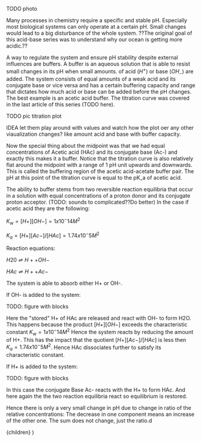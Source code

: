 

TODO photo

Many processes in chemistry require a specific and stable pH. Especially most biological systems can only operate at a certain pH. Small changes 
would lead to a big disturbance of the whole system. ??The original goal of this acid-base series was to understand why our ocean is getting more acidic.??

A way to regulate the system and ensure pH stability despite external influences are buffers.
A buffer is an aqueous solution that is able to resist small changes in its pH when small amounts.
of acid ($H^+$) or base ($OH_-$) are added. The system consists of equal amounts of a weak acid and its conjugate base or vice versa and has a certain buffering capacity and range that dictates how much acid or base can be added before the pH changes.
The best example is an acetic acid buffer. The titration curve was covered in the last article of this series (TODO here).

TODO pic titration plot 

IDEA let them play around with values and watch how the plot oer any other viaualization changes? like amount acid and base with buffer capacity.

Now the special thing about the midpoint was that we had equal concentrations of Acetic acid (HAc) and its conjugate base (Ac-) and exactly this makes it a buffer.
Notice that the titration curve is also relatively flat around the midpoint with a range of 1 pH unit upwards and downwards.
This is called the buffering region of the acetic acid-acetate buffer pair. The pH at this point of the titration curve is equal to the pK_a of acetic acid. 

The ability to buffer stems from two reversible reaction equilibria that occur in a solution with equal concentrations of a proton donor and its conjugate proton acceptor. (TODO: sounds to complicated??Do better)
In the case if acetic acid they are the following:


$K_w = [H+][OH-] = 1 x 10^-14 M^2$

$K_a = [H+][Ac-]/[HAc] = 1.74 x 10^-5 M^2$

Reaction equations:

$H20 \rightleftharpoons H+ + OH-$

$HAc \rightleftharpoons H+ + Ac-$

The system is able to absorb either H+ or OH-.

If OH- is added to the system:

TODO: figure with blocks 

Here the "stored" H+ of HAc are released and react with OH- to form H2O. This happens because the product $[H+][OH-]$ exceeds the characteristic constant $K_w = 1 x 10^-14 M^2$
Hence the system reacts by reducing the amount of H+. This has the impact that the quotient $[H+][Ac-]/[HAc]$ is less then $K_a = 1.74 x 10^-5 M^2$. Hence HAc dissociates further to satisfy its characteristic constant.

If H+ is added to the system:

TODO: figure with blocks

In this case the conjugate Base Ac- reacts with the H+ to form HAc. And here again the the two reaction equilibria react so equilibrium is restored.

Hence there is only a very small change in pH due to change in ratio of the relative concentrations:
The decrease in one component means an increase of the other one. The sum does not change, just the ratio.d




  <LayoutPostWrapper pageIdx={1} title="Acid & Base chemistry: Buffers" date="2022-10-30">
    {children}
  </LayoutPostWrapper>
)